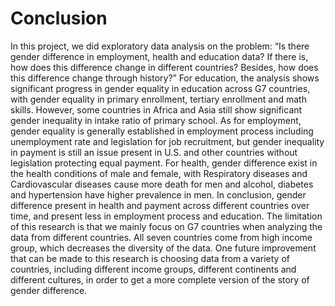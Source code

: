 # Conclusion
In this project, we did exploratory data analysis on the problem: "Is there gender difference in employment, health and education data? If there is, how does this difference change in different countries? Besides, how does this difference change through history?" For education, the analysis shows significant progress in gender equality in education across G7 countries, with gender equality in primary enrollment, tertiary enrollment and math skills. However, some countries in Africa and Asia still show significant gender inequality in intake ratio of primary school. As for employment, gender equality is generally established in employment process including unemployment rate and legislation for job recruitment, but gender inequality in payment is still an issue present in U.S. and other countries without legislation protecting equal payment. For health, gender difference exist in the health conditions of male and female, with Respiratory diseases and Cardiovascular diseases cause more death for men and alcohol, diabetes and hypertension have higher prevalence in men. In conclusion, gender difference present in health and payment across different countries over time, and present less in employment process and education. The limitation of this research is that we mainly focus on G7 countries when analyzing the data from different countries. All seven countries come from high income group, which decreases the diversity of the data. One future improvement that can be made to this research is choosing data from a variety of countries, including different income groups, different continents and different cultures, in order to get a more complete version of the story of gender difference. 